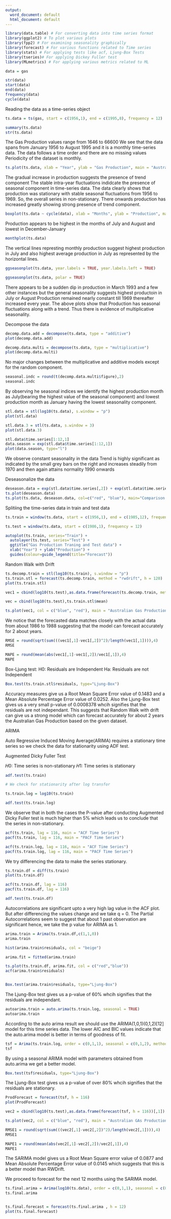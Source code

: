 ```yaml
---
output:
  word_document: default
  html_document: default
---
```


```r
library(data.table) # For converting data into time series format
library(ggplot2) # To plot various plots
library(fpp2) # For examining seasonality graphically
library(forecast) # For various functions related to Time series
library(stats) # For applying tests like acf, Ljung-Box Tests
library(tseries)# For applying Dickey Fuller test
library(MLmetrics) # For applying various metrics related to ML
```

```r

data = gas

str(data)
start(data)
end(data)
frequency(data)
cycle(data)
```

Reading the data as a time-series object

```r
ts.data = ts(gas, start = c(1956,1), end = c(1995,8), frequency = 12)

summary(ts.data)
str(ts.data)

```
The Gas Production values range from 1646 to 66600
We see that the data spans from January 1956 to August 1995 and it is a monthly time-series data.
The data follows a time order and there are no missing values
Periodicity of the dataset is monthly.

```r
ts.plot(ts.data, xlab = "Year", ylab = "Gas Production", main = "Australian Monthly Gas Production")
```

The gradual increase in production suggests the presence of trend component
The stable intra-year fluctuations indidcate the presence of seasonal component in time-series data.
The data clearly shows that production was stationary with stable seasonal fluctuations from 1956 to 1969. So, the overall series in non-stationary.
There onwards production has increased greatly showing strong presence of trend component.

```r
boxplot(ts.data ~ cycle(data), xlab = "Months", ylab = "Production", main = "Boxplot of Monthly Gas Production")
```

Production appears to be highest in the months of July and August and lowest in December-January

```r
monthplot(ts.data)
```

The vertical lines represting monthly production suggest highest production in July and also highest average production in July as represented by the horizontal lines. 

```r
ggseasonplot(ts.data, year.labels = TRUE, year.labels.left = TRUE)

ggseasonplot(ts.data, polar = TRUE)
```


There appears to be a sudden dip in production in March 1993 and a few other instances but the general seasonality suggests highest productoin in July or August
Production remained nearly constant till 1969 thereafter increased every year.
The above plots show that Production has seasonal fluctuations along with a trend. Thus there is evidence of multiplicative seasonality.

Decompose the data

```r
decomp.data.add = decompose(ts.data, type = "additive")
plot(decomp.data.add)

decomp.data.multi = decompose(ts.data, type = "multiplicative")
plot(decomp.data.multi)
```

No major changes between the multiplicative and additive models except for the random component.

```r
seasonal.indc = round(t(decomp.data.multi$figure),2)
seasonal.indc
```

By observing he seasonal indices we identify the highest production month as July(bearing the highest value of the seasonal component)
and lowest production month as January having the lowest seasonality component.


```r
stl.data = stl(log10(ts.data), s.window = "p")
plot(stl.data)

stl.data.3 = stl(ts.data, s.window = 3)
plot(stl.data.3)

stl.data$time.series[1:12,1]
data.season = exp(stl.data$time.series[1:12,1])
plot(data.season, type="l")
```

We observe constant seasonality in the data
Trend is highly significant as indicated by the small grey bars on the right and increases steadily from 1970 and then again attains normality 1990 onwards

Deseasonalize the data

```r
deseason.data = exp(stl.data$time.series[,2]) + exp(stl.data$time.series[,3])
ts.plot(deseason.data)
ts.plot(ts.data, deseason.data, col=c("red", "blue"), main="Comparison of Production and Deseasonalized Production")

```

Splitiing the time-series data in train and test data

```r
ts.train = window(ts.data, start = c(1956,1), end = c(1985,12), frequency = 12)

ts.test = window(ts.data, start = c(1986,1), frequency = 12)

autoplot(ts.train, series="Train") +
  autolayer(ts.test, series="Test") +
  ggtitle("Gas Production Traning and Test data") +
  xlab("Year") + ylab("Production") +
  guides(colour=guide_legend(title="Forecast"))
```


Random Walk with Drift

```r
ts.decomp.train = stl(log10(ts.train), s.window = "p")
ts.train.stl = forecast(ts.decomp.train, method = "rwdrift", h = 120)
plot(ts.train.stl)

vec1 = cbind(log10(ts.test),as.data.frame(forecast(ts.decomp.train, method = "rwdrift", h = 116))[,1])

vec = cbind(log10(ts.test),ts.train.stl$mean)

ts.plot(vec1, col = c("blue", "red"), main = "Australian Gas Production: Actual vs Forecast")
```

We notice that the forecasted data matches closely with the actual data from about 1986 to 1988 suggesting that the model can forecast accurately for 2 about years.   

```r
RMSE = round(sqrt(sum(((vec1[,1]-vec1[,2])^2)/length(vec1[,1]))),4)
RMSE

MAPE = round(mean(abs(vec1[,1]-vec1[,2])/vec1[,1]),4)
MAPE
```

Box-Ljung test:
H0: Residuals are Independent
Ha: Residuals are not Independent

```r
Box.test(ts.train.stl$residuals, type="Ljung-Box")
```
Accuracy measures give us a Root Mean Square Error value of 0.1483 and a Mean Absolute Percentage Error value of 0.0252. Also the Ljung-Box test gives us a very small p-value of 0.0008378 whcih signifies that the residuals are not independant.
This suggests that Random Walk with drift can give us a strong model which can forecast accurately for about 2 years the Australian Gas Production based on the given dataset.


ARIMA

Auto Regressive Induced Moving Average(ARIMA) requires a stationary time series so we check the data for stationarity using ADF test.

Augmented Dicky Fuller Test


𝐻0: Time series is non-stationary
𝐻1: Time series is stationary

```r
adf.test(ts.train)

# We check for stationarity after log transfor

ts.train.log = log10(ts.train)

adf.test(ts.train.log)
```
We observe that in both the cases the P-value after conducting Augmented Dicky Fuller test is much higher than 5% which leads us to conclude that the series in non-stationary.

```r
acf(ts.train, lag = 116, main = "ACF Time Series")
pacf(ts.train, lag = 116, main = "PACF Time Series")

acf(ts.train.log, lag = 116, main = "ACF Time Series")
pacf(ts.train.log, lag = 116, main = "PACF Time Series")

```
We try differencing the data to make the series stationary.

```r
ts.train.df = diff(ts.train)
plot(ts.train.df)

acf(ts.train.df, lag = 116)
pacf(ts.train.df, lag = 116)

adf.test(ts.train.df)

```

Autocorrelations are significant upto a very high lag value in the ACF plot. But after differencing the values change and we take q = 0.
The Partial Autocorrelations seem to suggest that about 1 past observation are significant hence, we take the p value for ARIMA as 1.

```r
arima.train = Arima(ts.train.df,c(1,1,0))
arima.train

hist(arima.train$residuals, col = "beige")

arima.fit = fitted(arima.train)

ts.plot(ts.train.df, arima.fit, col = c("red","blue"))
acf(arima.train$residuals)   


Box.test(arima.train$residuals, type="Ljung-Box")
```
The Ljung-Box test gives us a p-value of 60% whcih signifies that the residuals are independant.

```r

autoarima.train = auto.arima(ts.train.log, seasonal = TRUE)
autoarima.train

```

According to the auto arima result we should use the ARIMA(1,0,1)(0,1,2)[12] model for this time series data.
The lower AIC and BIC values indicate that the auto.arima model is better in terms of goodness of fit.

```r
tsf = Arima(ts.train.log, order = c(0,1,1), seasonal = c(0,1,2), method ="ML")
tsf
```

By using a seasonal ARIMA model with parameters obtained from auto.arima we get a better model.

```r
Box.test(tsf$residuals, type="Ljung-Box")
```

The Ljung-Box test gives us a p-value of over 80% whcih signifies that the residuals are stationary.

```r
ProdForecast = forecast(tsf, h = 116)
plot(ProdForecast)

vec2 = cbind(log10(ts.test),as.data.frame(forecast(tsf, h = 116))[,1])

ts.plot(vec2, col = c("blue", "red"), main = "Australian GAs Production: Actual vsForecast")

RMSE1 = round(sqrt(sum(((vec2[,1]-vec2[,2])^2)/length(vec2[,1]))),4)
RMSE1

MAPE1 = round(mean(abs(vec2[,1]-vec2[,2])/vec2[,1]),4)
MAPE1

```

The SARIMA model gives us a Root Mean Square error value of 0.0877 and Mean Absolute Percentage Error value of 0.0145 which suggests that this is a better model than RWDrift.

We proceed to forecast for the next 12 months using the SARIMA model.

```r
ts.final.arima = Arima(log10(ts.data), order = c(0,1,1), seasonal = c(0,1,2), method = 'ML')
ts.final.arima


ts.final.forecast = forecast(ts.final.arima , h = 12)
plot(ts.final.forecast)

```


